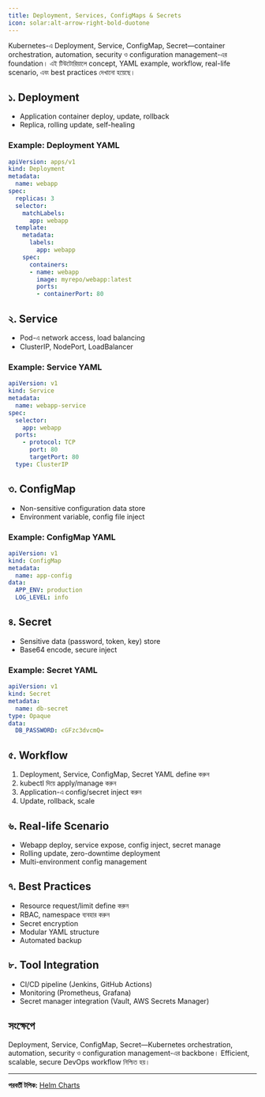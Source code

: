 ```yaml
---
title: Deployment, Services, ConfigMaps & Secrets
icon: solar:alt-arrow-right-bold-duotone
---
```


Kubernetes-এ Deployment, Service, ConfigMap, Secret—container orchestration, automation, security ও configuration management-এর foundation। এই টিউটোরিয়ালে concept, YAML example, workflow, real-life scenario, এবং best practices দেখানো হয়েছে।

## ১. Deployment
- Application container deploy, update, rollback
- Replica, rolling update, self-healing

### Example: Deployment YAML
```yaml
apiVersion: apps/v1
kind: Deployment
metadata:
  name: webapp
spec:
  replicas: 3
  selector:
    matchLabels:
      app: webapp
  template:
    metadata:
      labels:
        app: webapp
    spec:
      containers:
      - name: webapp
        image: myrepo/webapp:latest
        ports:
        - containerPort: 80
```

## ২. Service
- Pod-এ network access, load balancing
- ClusterIP, NodePort, LoadBalancer

### Example: Service YAML
```yaml
apiVersion: v1
kind: Service
metadata:
  name: webapp-service
spec:
  selector:
    app: webapp
  ports:
    - protocol: TCP
      port: 80
      targetPort: 80
  type: ClusterIP
```

## ৩. ConfigMap
- Non-sensitive configuration data store
- Environment variable, config file inject

### Example: ConfigMap YAML
```yaml
apiVersion: v1
kind: ConfigMap
metadata:
  name: app-config
data:
  APP_ENV: production
  LOG_LEVEL: info
```

## ৪. Secret
- Sensitive data (password, token, key) store
- Base64 encode, secure inject

### Example: Secret YAML
```yaml
apiVersion: v1
kind: Secret
metadata:
  name: db-secret
type: Opaque
data:
  DB_PASSWORD: cGFzc3dvcmQ=
```

## ৫. Workflow
1. Deployment, Service, ConfigMap, Secret YAML define করুন
2. kubectl দিয়ে apply/manage করুন
3. Application-এ config/secret inject করুন
4. Update, rollback, scale

## ৬. Real-life Scenario
- Webapp deploy, service expose, config inject, secret manage
- Rolling update, zero-downtime deployment
- Multi-environment config management

## ৭. Best Practices
- Resource request/limit define করুন
- RBAC, namespace ব্যবহার করুন
- Secret encryption
- Modular YAML structure
- Automated backup

## ৮. Tool Integration
- CI/CD pipeline (Jenkins, GitHub Actions)
- Monitoring (Prometheus, Grafana)
- Secret manager integration (Vault, AWS Secrets Manager)

## সংক্ষেপে
Deployment, Service, ConfigMap, Secret—Kubernetes orchestration, automation, security ও configuration management-এর backbone। Efficient, scalable, secure DevOps workflow নিশ্চিত হয়।

---

**পরবর্তী টপিক:** [Helm Charts](/dev-ops/helm-charts)
